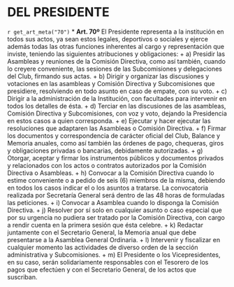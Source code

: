 # DEL PRESIDENTE

`r get_art_meta("70")`
* **Art. 70º**
El Presidente representa a la institución en todos sus actos, ya sean estos legales, deportivos o sociales y ejerce además todas las otras funciones inherentes al cargo y representación que inviste, teniendo las siguientes atribuciones y obligaciones:
    + a) Presidir las Asambleas y reuniones de la Comisión Directiva, como así también, cuando lo creyere conveniente, las sesiones de las Subcomisiones y delegaciones del Club, firmando sus actas.
    + b) Dirigir y organizar las discusiones y votaciones en las asambleas y Comisión Directiva y Subcomisiones que presidiere, resolviendo en todo asunto en caso de empate, con su voto.
    + c) Dirigir a la administración de la Institución, con facultades para intervenir en todos los detalles de ésta.
    + d) Terciar en las discusiones de las asambleas, Comisión Directiva y Subcomisiones, con voz y voto, dejando la Presidencia en estos casos a quien corresponda.
    + e) Ejecutar y hacer ejecutar las resoluciones que adaptaren las Asambleas o Comisión Directiva.
    + f) Firmar los documentos y correspondencia de carácter oficial del Club, Balance y Memoria anuales, como así también las órdenes de pago, chequeras, giros y obligaciones privadas o bancarias, debidamente autorizadas.
    + g) Otorgar, aceptar y firmar los instrumentos públicos y documentos privados y relacionados con los actos o contratos autorizados por la Comisión Directiva o Asambleas.
    + h) Convocar a la Comisión Directiva cuando lo estime conveniente o a pedido de seis (6) miembros de la misma, debiendo en todos los casos indicar el o los asuntos a tratarse. La convocatoria realizada por Secretaría General será dentro de las 48 horas de formuladas las peticiones.
    + i) Convocar a Asamblea cuando lo disponga la Comisión Directiva.
    + j) Resolver por sí solo en cualquier asunto o caso especial que por su urgencia no pudiera ser tratado por la Comisión Directiva, con cargo a rendir cuenta en la primera sesión que ésta celebre.
    + k) Redactar juntamente con el Secretario General, la Memoria anual que debe presentarse a la Asamblea General Ordinaria.
    + l) Intervenir y fiscalizar en cualquier momento las actividades de diverso orden de la sección administrativa y Subcomisiones.
    + m) El Presidente o los Vicepresidentes, en su caso, serán solidariamente responsables con el Tesorero de los pagos que efectúen y con el Secretario General, de los actos que suscriban.
